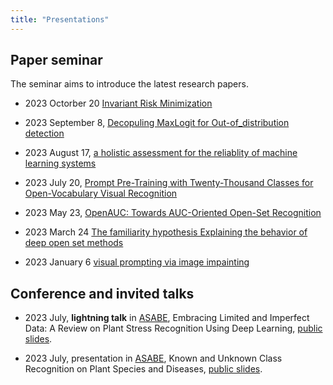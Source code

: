 ```yaml
---
title: "Presentations"
---
```


## Paper seminar

The seminar aims to introduce the latest research papers.

* 2023 Octorber 20 [Invariant Risk Minimization](https://github.com/xml94/xml94.github.io/blob/main/PaperSeminar/20231020_PR_Invariant%20Risk%20Minimization)

* 2023 September 8, [Decopuling MaxLogit for Out-of_distribution detection](https://github.com/xml94/xml94.github.io/blob/main/PaperSeminar/20230908_PR_Decopuling%20MaxLogit%20for%20Out-of_distribution%20detection.pptx)

* 2023 August 17, [a holistic assessment for the reliablity of machine learning systems](https://github.com/xml94/xml94.github.io/blob/main/PaperSeminar/20230817_PR_a%20holistic%20assessment%20for%20the%20reliablity%20of%20machine%20learning%20systems.pptx)

* 2023 July 20, [Prompt Pre-Training with Twenty-Thousand Classes for Open-Vocabulary Visual Recognition](https://github.com/xml94/xml94.github.io/blob/main/PaperSeminar/20230609_PR_Prompt%20Pre-Training%20with%20Twenty-Thousand%20Classes%20for%20Open-Vocabulary%20Visual%20Recognition.pptx)

* 2023 May 23, [OpenAUC: Towards AUC-Oriented Open-Set Recognition](https://github.com/xml94/xml94.github.io/blob/main/PaperSeminar/20230523%20paper%20seminar%20OpenAUC.pptx)

* 2023 March 24 [The familiarity hypothesis Explaining the behavior of deep open set methods](https://github.com/xml94/xml94.github.io/blob/main/PaperSeminar/20230324_PR_The%20familiarity%20hypothesis%20Explaining%20the%20behavior%20of%20deep%20open%20set%20methods.pptx)

* 2023 January 6 [visual prompting via image impainting](https://github.com/xml94/xml94.github.io/blob/main/PaperSeminar/20230106_paper_seminar_visual%20prompting%20via%20image%20impainting.pptx)


## Conference and invited talks
* 2023 July, **lightning talk** in [ASABE](https://asabemeetings.org/), Embracing Limited and Imperfect Data: A Review on Plant Stress Recognition Using Deep Learning, [public slides](https://github.com/xml94/xml94.github.io/blob/main/slides/2023%20ASABE%20MingleXu%20LightningTalk%20Embracing%20Limited%20and%20Imperfect%20Data%20a%20Review%20on%20Plant%20Stress%20Recognition%20Using%20Deep%20Learning.pdf).

* 2023 July, presentation in [ASABE](https://asabemeetings.org/), Known and Unknown Class Recognition on Plant Species and Diseases,  [public slides](https://github.com/xml94/xml94.github.io/blob/main/slides/202307%20ASABE%20Known%20and%20Unknown%20Class%20Recognition%20on%20Plant%20Species%20and%20Diseases.pdf).